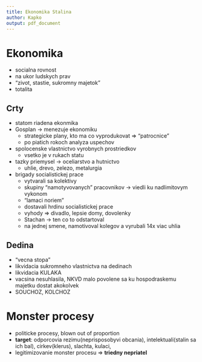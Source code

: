 ```yaml
---
title: Ekonomika Stalina
author: Kapko
output: pdf_document
---
```


# Ekonomika
- socialna rovnost
- na ukor ludskych prav
- "zivot, stastie, sukromny majetok"
- totalita

## Crty
- statom riadena ekonmika
- Gosplan -> menezuje ekonomiku
    - strategicke plany, kto ma co vyprodukovat => "patrocnice"
    - po piatich rokoch analyza uspechov
- spolocenske vlastnictvo vyrobnych prostriedkov
    - vsetko je v rukach statu
- tazky priemysel -> oceliarstvo a hutnictvo
    - uhlie, drevo, zelezo, metalurgia
- brigady socialistickej prace
    - vytvarali sa kolektivy 
    - skupiny "namotyvovanych" pracovnikov -> viedli ku nadlimitovym vykonom
    - "lamaci noriem"
    - dostavali hrdinu socialistickej prace
    - vyhody => divadlo, lepsie domy, dovolenky
    - Stachan -> ten co to odstartoval
	- na jednej smene, namotivoval kolegov a vyrubali 14x viac uhlia

## Dedina
- "vecna stopa"
- likvidacia sukromneho vlastnictva na dedinach
- likvidacia KULAKA
- vacsina nesuhlasila, NKVD malo povolene sa ku hospodraskemu majetku dostat akokolvek
- SOUCHOZ, KOLCHOZ

# Monster procesy
- politicke procesy, blown out of proportion
- **target**: odporcovia rezimu(neprisposobyvi obcania), intelektuali(stalin sa ich bal), 
  cirkev(klerus), slachta, kulaci, 
- legitimizovanie monster procesu => **triedny nepriatel**
